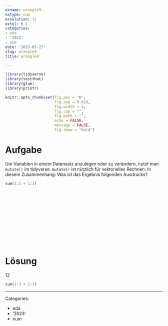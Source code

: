 ```yaml
---
exname: wrangle9
extype: num
exsolution: 12
extol: 0.1
categories:
- eda
- '2023'
- num
date: '2023-03-27'
slug: wrangle9
title: wrangle9

---
```





```r
library(tidyverse)
library(testthat)
library(glue)
library(printr)
```


```r
knitr::opts_chunk$set(fig.pos = 'H',
                      fig.asp = 0.618,
                      fig.width = 4,
                      fig.cap = "", 
                      fig.path = "",
                      echo = FALSE,
                      message = FALSE,
                      fig.show = "hold")
```






# Aufgabe

Um Variablen in einem Datensatz anzulegen oder zu verändern, nutzt man `mutate()` im tidyverse. `mutate()` ist nützlich für vektorielles Rechnen. In diesem Zusammenhang: Was ist das Ergebnis folgenden Ausdrucks?


```r
sum(1:3 + 1:3)
```






</br>
</br>
</br>
</br>
</br>
</br>
</br>
</br>
</br>
</br>

# Lösung


12



```r
sum(1:3 + 1:3)
```





---

Categories: 

- eda
- '2023'
- num

